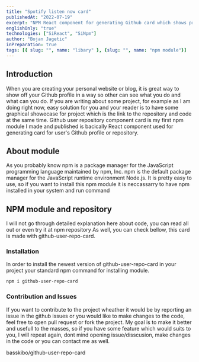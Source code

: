 ```yaml
---
title: "Spotify listen now card"
publishedAt: "2022-07-19"
excerpt: "NPM React component for generating Github card which shows profile and repository info"
englishOnly: "true"
technologies: ["SiReact", "SiNpm"]
author: "Bojan Jagetic"
inPreparation: true
tags: [{ slug: "", name: "libary" }, {slug: "", name: "npm module"}]
---
```


## Introduction

<CloudinaryImage src='https://res.cloudinary.com/dr1sm5gnj/image/upload/v1666844996/igutech/post_data/Screenshot_2022-10-27_062355_la4aej.png' alt='npm module example' text='npm module example'/>

When you are creating your personal website or blog, it is great way to show off your Github profile in a way so other can see what you do and what can you do. If you are writing about some project, for example as I am doing right now, easy solution for you and your reader
is to have some graphical showecase for project which is the link to the repository and code at the same time.
Github user repository component card is my first <Adjusted>npm module</Adjusted> I made and published is bacically React component used for generating card for user's Github profile or repository.

## About module

As you probably know npm is a package manager for the JavaScript programming language maintained by npm, Inc. npm is the default package manager for the JavaScript runtime environment Node.js.
It is pretty easy to use, so if you want to install this npm module it is neccassarry to have npm installed in your system and run command

## NPM module and repository

I will not go through detailed explanation here about code, you can read all out or even try it at <Link href="https://www.npmjs.com/package/github-user-repo-card"> npm repository </Link>
As well, you can check bellow, this card is made with <Adjusted>github-user-repo-card</Adjusted>.


### Installation

In order to install the newest version of <Adjusted> github-user-repo-card </Adjusted> in your project your standard npm command for installing module.

```bash
npm i github-user-repo-card
```



### Contribution and Issues

If you want to contribute to the project wheather it would be by reporting an issue in the <Link href="https://github.com/basskibo/github-user-repo-card/issues"> github issues </Link> or you would like
to make changes to the code, feel free to open pull request or fork the project. My goal is to make it better and usefull to the masses, so if you have some feature which would suits to you, I will repeat
again, dont mind opening issue/disscusion, make changes in the code or you can contact me as well.   

<GithubCardRepository>basskibo/github-user-repo-card</GithubCardRepository>
